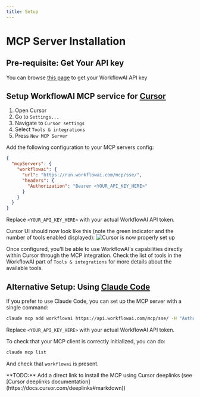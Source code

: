 ```yaml
---
title: Setup
---
```


# MCP Server Installation

## Pre-requisite: Get Your API key

You can browse [this page](https://workflowai.com/keys) to get your WorkflowAI API key

## Setup WorkflowAI MCP service for [Cursor](https://www.cursor.com/)

1. Open Cursor
2. Go to `Settings...`
3. Navigate to `Cursor settings`
4. Select `Tools & integrations`
5. Press `New MCP Server`

Add the following configuration to your MCP servers config:

```json
{
  "mcpServers": {
    "workflowai": {
      "url": "https://run.workflowai.com/mcp/sse/",
      "headers": {
        "Authorization": "Bearer <YOUR_API_KEY_HERE>"
      }
    }
  }
}
```

Replace `<YOUR_API_KEY_HERE>` with your actual WorkflowAI API token.

Cursor UI should now look like this (note the green indicator and the number of tools enabled displayed):
![Cursor is now properly set up](/images/ai-engineer/cursor-setup-ok.png)

Once configured, you'll be able to use WorkflowAI's capabilities directly within Cursor through the MCP integration. Check the list of tools in the WorkflowAI part of `Tools & integrations` for more details about the available tools.

## Alternative Setup: Using [Claude Code](https://docs.anthropic.com/en/docs/claude-code/overview)

If you prefer to use Claude Code, you can set up the MCP server with a single command:

```bash
claude mcp add workflowai https://api.workflowai.com/mcp/sse/ -H "Authorization: Bearer <YOUR_API_KEY_HERE>" --transport http
```

Replace `<YOUR_API_KEY_HERE>` with your actual WorkflowAI API token.

To check that your MCP client is correctly initialized, you can do:

```bash
claude mcp list
```

And check that `workflowai` is present.

<!-- TODO: Add a direct link to install the MCP using Cursor deeplinks (see https://docs.cursor.com/deeplinks#markdown) -->

<Callout type="info">
**TODO:** Add a direct link to install the MCP using Cursor deeplinks (see [Cursor deeplinks documentation](https://docs.cursor.com/deeplinks#markdown))
</Callout>
